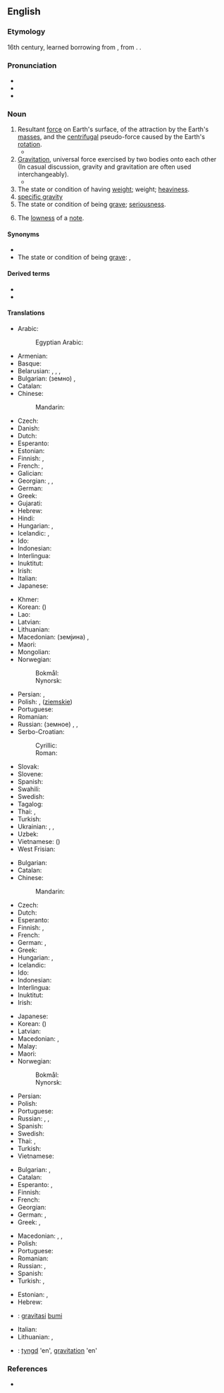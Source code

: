 ==English==
{{wikipedia}}

===Etymology===
16th century, learned borrowing from {{lbor|en|la|gravitās||weight|notext=1}}, from {{m|la|gravis||heavy}}. {{doublet|gravitas|lang=en}}.

===Pronunciation===
* {{IPA|/ˈɡɹævɪti/|lang=en}}
* {{audio|en-us-gravity.ogg|Audio (US)|lang=en}}
* {{hyphenation|grav|i|ty|lang=en}}

===Noun===
{{en-noun|~|gravities}}

# Resultant [[force]] on Earth's surface, of the attraction by the Earth's [[mass]]es, and the [[centrifugal]] pseudo-force caused by the Earth's [[rotation]].
#* {{quote-magazine|date=2013-06-07|author=David Simpson
|volume=188|issue=26|page=36|magazine={{w|The Guardian Weekly}}
|title=[http://www.guardian.co.uk/books/2013/may/18/falling-upwards-richard-holmes-review Fantasy of navigation]
|passage=It is tempting to speculate about the incentives or compulsions that might explain why anyone would take to the skies in [the] basket [of a balloon]: perhaps out of a desire to escape the '''gravity''' of this world or to get a preview of the next;&nbsp;[&hellip;].}}
# [[gravitation|Gravitation]], universal force exercised by two bodies onto each other<br> (In casual discussion, gravity and gravitation are often used interchangeably).
#* {{quote-magazine|date=2012-01|author=Michael Riordan|volume=100|issue=1|page=86
|magazine={{w|American Scientist}}
|title=[http://www.americanscientist.org/bookshelf/pub/tackling-infinity Tackling Infinity]
|passage=Some of the most beautiful and thus appealing physical theories, including quantum electrodynamics and quantum '''gravity''', have been dogged for decades by infinities that erupt when theorists try to prod their calculations into new domains. Getting rid of these nagging infinities has probably occupied far more effort than was spent in originating the theories.}}
# The state or condition of having [[weight]]; weight; [[heaviness]].
# [[specific gravity]]
# The state or condition of being [[grave]]; [[seriousness]].
# {{lb|en|music}} The [[low]]ness of a [[note]].

====Synonyms====
* {{l|en|weightfulness}}
* The state or condition of being [[grave]]: {{l|en|graveness}}, {{l|en|seriousness}}

====Derived terms====
* {{l|en|centre of gravity}}
* {{l|en|gravity-assist}}

====Translations====
{{trans-top|resultant force on Earth's surface}}
* Arabic: {{t|ar|جَاذِبِيَّة|f}}
*: Egyptian Arabic: {{t|arz|جاذبية|f|tr=gazebeya|sc=Arab}}
* Armenian: {{t+|hy|ձգողականություն}}
* Basque: {{t-needed|eu}}
* Belarusian: {{t|be|прыцяга́нне|n}}, {{t|be|прыцягне́нне|n}}, {{t|be|прыцяжэ́нне|n}}, {{t|be|гравіта́цыя|f}}
* Bulgarian: (земно) {{t|bg|притегляне|n}}, {{t|bg|гравита́ция|f}}
* Catalan: {{t+|ca|gravetat|f}}
* Chinese:
*: Mandarin: {{t+|cmn|重力|tr=zhònglì|sc=Hani}}
* Czech: {{t+|cs|gravitace|f}}
* Danish: {{t|da|gravitation|c}}
* Dutch: {{t+|nl|zwaartekracht|f}}
* Esperanto: {{t|eo|gravito}}
* Estonian: {{t|et|gravitatsioon}}
* Finnish: {{t+|fi|painovoima}}, {{t+|fi|gravitaatio}}
* French: {{t+|fr|gravité|f}}, {{t+|fr|pesanteur|m}}
* Galician: {{t+|gl|gravidade|f}}
* Georgian: {{t|ka|გრავიტაცია}}, {{t|ka|მიზიდულობის ძალა}}, {{t|ka|მიზიდულობა}}
* German: {{t|de|Erdanziehung|f}}
* Greek: {{t+|el|βαρύτητα|f}}
* Gujarati: {{t|gu|ગુરુત્વાકર્ષણ}}
* Hebrew: {{t+|he|כְּבִידָה}}
* Hindi: {{t+|hi|गुरुत्वाकर्षण|m}}
* Hungarian: {{t+|hu|nehézségi erő}}, {{t+|hu|gravitáció}}
* Icelandic: {{t+|is|þyngdarafl}}, {{t+|is|aðdráttarafl}}
* Ido: {{t+|io|gravito}}
* Indonesian: {{t+|id|gaya tarik bumi}}
* Interlingua: {{t|ia|gravitate}}
* Inuktitut: {{t|iu|ᐅᖁᒪᐃᓐᓂᖃᖅᑎᑦᑎᔪᖅ|sc=Cans}}
* Irish: {{t+|ga|imtharraingt|f}}
* Italian: {{t+|it|gravità|f}}
* Japanese: {{t+|ja|重力|tr=じゅうりょく, jūryoku}}
{{trans-mid}}
* Khmer: {{t-needed|km}}
* Korean: {{t+|ko|중력}} ({{t+|ko|重力}})
* Lao: {{t-needed|lo}}
* Latvian: {{t|lv|gravitācija|f}}
* Lithuanian: {{t|lt|gravitacija|f}}
* Macedonian: (земјина) {{t|mk|тежа|f}}, {{t|mk|гравитација|f}}
* Maori: {{t|mi|tōāpapa}}
* Mongolian: {{t+|mn|гравитаци}}
* Norwegian:
*: Bokmål: {{t|nb|tyngdekraft|m|f}}
*: Nynorsk: {{t|nn|tyngdekraft|f}}
* Persian: {{t+|fa|جاذبه|tr=jâzebe}}, {{t+|fa|گرانش|tr=gerâneš}}
* Polish: {{t|pl|ciążenie|n}}, {{t+|pl|przyciąganie|n}} ([[ziemski|ziemskie]])
* Portuguese: {{t+|pt|gravidade|f}}
* Romanian: {{t+|ro|greutate|f}}
* Russian: (земное) {{t+|ru|притяже́ние|n}}, {{t+|ru|тяготе́ние|n}}, {{t+|ru|гравита́ция}}
* Serbo-Croatian:
*: Cyrillic: {{t|sh|гравитација|f}}
*: Roman: {{t+|sh|gravitacija|f}}
* Slovak: {{t|sk|gravitácia|f}}
* Slovene: {{t+|sl|težnost|f}}
* Spanish: {{t+|es|gravedad|f}}
* Swahili: {{t|sw|graviti}}
* Swedish: {{t+|sv|gravitation|c}}
* Tagalog: {{t|tl|dagsin}}
* Thai: {{t|th|แรงโน้มถ่วง}}, {{t|th|แรงดึงดูด}}
* Turkish: {{t+|tr|kütle çekimi}}
* Ukrainian: {{t|uk|притяга́ння|n}}, {{t|uk|тяжі́ння|n}}, {{t|uk|гравіта́ція|f}}
* Uzbek: {{t+|uz|gravitatsiya}}
* Vietnamese: {{t+|vi|trọng lực}} ({{t|vi|重力}})
* West Frisian: {{t|fy|swiertekrêft}}
{{trans-bottom}}

{{trans-top|gravitation, gravity force on two mass bodies}}
* Bulgarian: {{t|bg|гравита́ция|f}}
* Catalan: {{t+|ca|gravetat|f}}
* Chinese:
*: Mandarin: {{t+|cmn|引力|tr=yǐnlì|sc=Hani}}
* Czech: {{t+|cs|gravitace|f}}
* Dutch: {{t+|nl|zwaartekracht|f}}
* Esperanto: {{t|eo|gravito}}
* Finnish: {{t+|fi|painovoima}}, {{t+|fi|gravitaatio}}
* French: {{t+|fr|gravité|f}}
* German: {{t+|de|Schwerkraft|f}}, {{t+|de|Gravitation|f}}
* Greek: {{t+|el|βαρύτητα|f}}
* Hungarian: {{t+|hu|gravitáció}}, {{t+|hu|tömegvonzás}}
* Icelandic: {{t+|is|aðdráttarafl}}
* Ido: {{t|io|gravitado}}
* Indonesian: {{t+|id|gravitasi}}
* Interlingua: {{t|ia|gravitation}}
* Inuktitut: {{t|iu|ᐅᖁᒪᐃᓐᓂᖃᖅᑎᑦᑎᔪᖅ|sc=Cans}}
* Irish: {{t+|ga|imtharraingt|f}}
{{trans-mid}}
* Japanese: {{t+|ja|引力|tr=いんりょく, inryoku}}
* Korean: {{t+|ko|인력}} ({{t+|ko|引力}})
* Latvian: {{t|lv|gravitācija|f}}
* Macedonian: {{t|mk|тежа|f}}, {{t|mk|гравитација|f}}
* Malay: {{t|ms|graviti}}
* Maori: {{t|mi|tōāpapa}}
* Norwegian:
*: Bokmål: {{t|nb|tyngdekraft|m|f}}
*: Nynorsk: {{t|nn|tyngdekraft|f}}
* Persian: {{t+|fa|گرانش|tr=gerâneš}}
* Polish: {{t+|pl|grawitacja|f}}
* Portuguese: {{t+|pt|gravitação|f}}
* Russian: {{t+|ru|тяготе́ние|n}}, {{t+|ru|гравита́ция}}, {{t+|ru|притяже́ние|n}}
* Spanish: {{t+|es|gravedad|f}}
* Swedish: {{t+|sv|tyngd|c}}
* Thai: {{t|th|ความโน้มถ่วง}}, {{t|th|แรงดึงดูด}}
* Turkish: {{t+|tr|kütle çekimi}}
* Vietnamese: {{t|vi|lực hấp dẫn}}
{{trans-bottom}}

{{trans-top|graveness, the condition or state of being grave}}
* Bulgarian: {{t+|bg|серио́зност|f}}, {{t+|bg|ва́жност|f}}
* Catalan: {{t+|ca|gravetat|f}}
* Esperanto: {{t|eo|graveco}}, {{t|eo|seriozeco}}
* Finnish: {{t+|fi|vakavuus}}
* French: {{t+|fr|gravité|f}}
* Georgian: {{t|ka|სერიოზულობა}}
* German: {{t|de|Bedenklichkeit|f}}, {{t+|de|Ernst|m}}
* Greek: {{t+|el|σοβαρότητα|f}}, {{t+|el|δριμύτητα|f}}
{{trans-mid}}
* Macedonian: {{t|mk|сериозност|f}}, {{t|mk|тежина|f}}, {{t|mk|важност|f}}
* Polish: {{t+|pl|powaga|f}}
* Portuguese: {{t+|pt|gravidade|f}}
* Romanian: {{t+|ro|gravitate|f}}
* Russian: {{t+|ru|серьёзность}}, {{t+|ru|ва́жность}}
* Spanish: {{t+|es|gravedad|f}}
* Turkish: {{t+|tr|ağırbaşlılık}}, {{t+|tr|ciddiyet}}
{{trans-bottom}}

{{checktrans-top}}
* Estonian: {{t-check|et|raskusjõud}}, {{t-check|et|gravitatsioon}}
* Hebrew: {{t-check|he|משיכה|f|tr=meshiĥa}}
* {{ttbc|id}}: [[gravitasi]] [[bumi]]
{{trans-mid}}
* Italian: {{t+check|it|gravità|f}}
* Lithuanian: {{t-check|lt|trauka|f}}, {{t-check|lt|gravitacija|f}}
* {{ttbc|sv}}: [[tyngd]] 'en', [[gravitation]] 'en'
{{trans-bottom}}

===References===
* {{R:OED2}}
{{projectlink|1911|Gravitation}}